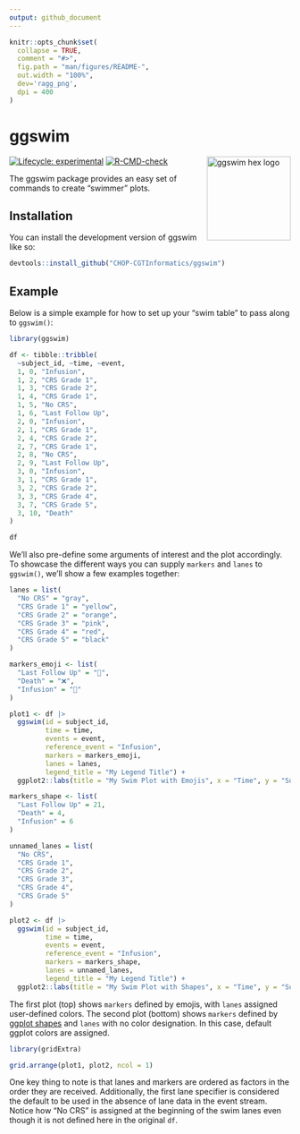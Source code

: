 ```yaml
---
output: github_document
---
```


<!-- README.md is generated from README.Rmd. Please edit that file -->

```r
knitr::opts_chunk$set(
  collapse = TRUE,
  comment = "#>",
  fig.path = "man/figures/README-",
  out.width = "100%",
  dev='ragg_png',
  dpi = 400
)
```

# ggswim

<p align="center">

<img src="man/figures/ggswim.png" alt="ggswim hex logo" width="150" align="right"/>

</p>

<!-- badges: start -->
[![Lifecycle: experimental](https://img.shields.io/badge/lifecycle-experimental-orange.svg)](https://lifecycle.r-lib.org/articles/stages.html#experimental)
[![R-CMD-check](https://github.com/CHOP-CGTInformatics/ggswim/actions/workflows/R-CMD-check.yaml/badge.svg)](https://github.com/CHOP-CGTInformatics/ggswim/actions/workflows/R-CMD-check.yaml)
<!-- badges: end -->

The ggswim package provides an easy set of commands to create "swimmer" plots.

## Installation

You can install the development version of ggswim like so:

``` r
devtools::install_github("CHOP-CGTInformatics/ggswim")
```

## Example

Below is a simple example for how to set up your "swim table" to pass along to `ggswim()`:

```r
library(ggswim)

df <- tibble::tribble(
  ~subject_id, ~time, ~event,
  1, 0, "Infusion",
  1, 2, "CRS Grade 1",
  1, 3, "CRS Grade 2",
  1, 4, "CRS Grade 1",
  1, 5, "No CRS",
  1, 6, "Last Follow Up",
  2, 0, "Infusion",
  2, 1, "CRS Grade 1",
  2, 4, "CRS Grade 2",
  2, 7, "CRS Grade 1",
  2, 8, "No CRS",
  2, 9, "Last Follow Up",
  3, 0, "Infusion",
  3, 1, "CRS Grade 1",
  3, 2, "CRS Grade 2",
  3, 3, "CRS Grade 4",
  3, 7, "CRS Grade 5",
  3, 10, "Death"
)

df
```

We'll also pre-define some arguments of interest and the plot accordingly. To showcase the different ways you can supply `markers` and `lanes` to `ggswim()`, we'll show a few examples together:

```r
lanes = list(
  "No CRS" = "gray",
  "CRS Grade 1" = "yellow",
  "CRS Grade 2" = "orange",
  "CRS Grade 3" = "pink",
  "CRS Grade 4" = "red",
  "CRS Grade 5" = "black"
)

markers_emoji <- list(
  "Last Follow Up" = "👤",
  "Death" = "❌",
  "Infusion" = "🏥"
)

plot1 <- df |>
  ggswim(id = subject_id,
         time = time,
         events = event,
         reference_event = "Infusion",
         markers = markers_emoji,
         lanes = lanes,
         legend_title = "My Legend Title") +
  ggplot2::labs(title = "My Swim Plot with Emojis", x = "Time", y = "Subject ID")

markers_shape <- list(
  "Last Follow Up" = 21,
  "Death" = 4,
  "Infusion" = 6
)

unnamed_lanes = list(
  "No CRS",
  "CRS Grade 1",
  "CRS Grade 2",
  "CRS Grade 3",
  "CRS Grade 4",
  "CRS Grade 5"
)

plot2 <- df |>
  ggswim(id = subject_id,
         time = time,
         events = event,
         reference_event = "Infusion",
         markers = markers_shape,
         lanes = unnamed_lanes,
         legend_title = "My Legend Title") +
  ggplot2::labs(title = "My Swim Plot with Shapes", x = "Time", y = "Subject ID")
```

The first plot (top) shows `markers` defined by emojis, with `lanes` assigned user-defined colors. The second plot (bottom) shows `markers` defined by [ggplot shapes](https://r-graphics.org/recipe-scatter-shapes#discussion-28) and `lanes` with no color designation. In this case, default ggplot colors are assigned.

```r
library(gridExtra)

grid.arrange(plot1, plot2, ncol = 1)
```

One key thing to note is that lanes and markers are ordered as factors in the order they are received. Additionally, the first lane specifier is considered the default to be used in the absence of lane data in the event stream. Notice how "No CRS" is assigned at the beginning of the swim lanes even though it is not defined here in the original `df`.
